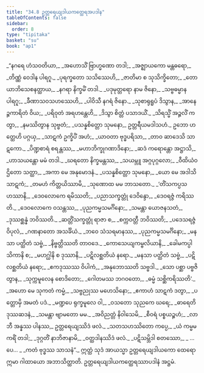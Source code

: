 ```yaml
---
title: "34.8 ဥတ္တရေယျဒါယကတ္ထေရအပဒါန"
tableOfContents: false
sidebar:
  order: 8
type: "tipitaka"
basket: "su"
book: "ap1"
---
```



<DynamicBreadcrumb />

<Division number="90" book="ap1" e="ch" v="20" p="313">

<Paragraph number="3818" type="verses" book="ap1">
_“နဂရေ ဟံသဝတိယာ,_  
_အဟောသိံ ဗြာဟ္မဏော တဒါ;_  
_အဇ္ဈာယကော မန္တဓရော,_  
_တိဏ္ဏံ ဝေဒါန ပါရဂူ._  

</Paragraph>

</Division>
<Division number="91" book="ap1" e="ch" v="20" p="313">

<Paragraph number="3819" type="verses" book="ap1">
_ပုရက္ခတော သသိဿေဟိ,_  
_ဇာတိမာ စ သုသိက္ခိတော;_  
_တောယာဘိသေစနတ္ထာယ,_  
_နဂရာ နိက္ခမိံ တဒါ._  

</Paragraph>

</Division>
<Division number="92" book="ap1" e="ch" v="20" p="313">

<Paragraph number="3820" type="verses" book="ap1">
_ပဒုမုတ္တရော နာမ ဇိနော,_  
_သဗ္ဗဓမ္မာန ပါရဂူ;_  
_ခီဏာသဝသဟဿေဟိ,_  
_ပါဝိသီ နဂရံ ဇိနော._  

</Paragraph>

</Division>
<Division number="93" book="ap1" e="ch" v="20" p="313">

<Paragraph number="3821" type="verses" book="ap1">
_သုစာရုရူပံ ဒိသွာန,_  
_အာနေဉ္ဇကာရိတံ ဝိယ;_  
_ပရိဝုတံ အရဟန္တေဟိ,_  
_ဒိသွာ စိတ္တံ ပသာဒယိံ._  

</Paragraph>

</Division>
<Division number="94" book="ap1" e="ch" v="20" p="313">

<Paragraph number="3822" type="verses" book="ap1">
_သိရသ္မိံ အဉ္ဇလိံ ကတွာ,_  
_နမဿိတွာန သုဗ္ဗတံ;_  
_ပသန္နစိတ္တော သုမနော,_  
ဥတ္တရီယမဒါသဟံ._  

</Paragraph>

</Division>
<Division number="95" book="ap1" e="ch" v="20" p="313">

<Paragraph number="3823" type="verses" book="ap1">
ဥဘော ဟတ္ထေဟိ ပဂ္ဂယှ,_  
_သာဋကံ ဥက္ခိပိံ အဟံ;_  
_ယာဝတာ ဗုဒ္ဓပရိသာ,_  
_တာဝ ဆာဒေသိ သာဋကော._  

</Paragraph>

</Division>
<Division number="96" book="ap1" e="ch" v="20" p="313">

<Paragraph number="3824" type="verses" book="ap1">
_ပိဏ္ဍစာရံ စရန္တဿ,_  
_မဟာဘိက္ခုဂဏာဒိနော;_  
_ဆဒံ ကရောန္တော အဋ္ဌာသိ,_  
_ဟာသယန္တော မမံ တဒါ._  

</Paragraph>

</Division>
<Division number="97" book="ap1" e="ch" v="20" p="313">

<Paragraph number="3825" type="verses" book="ap1">
_ဃရတော နိက္ခမန္တဿ,_  
_သယမ္ဘူ အဂ္ဂပုဂ္ဂလော;_  
_ဝီထိယံဝ ဌိတော သတ္ထာ,_  
_အကာ မေ အနုမောဒနံ._  

</Paragraph>

</Division>
<Division number="98" book="ap1" e="ch" v="20" p="313">

<Paragraph number="3826" type="verses" book="ap1">
_ပသန္နစိတ္တော သုမနော,_  
_ယော မေ အဒါသိ သာဋကံ;_  
_တမဟံ ကိတ္တယိဿာမိ,_  
_သုဏောထ မမ ဘာသတော._  

</Paragraph>

</Division>
<Division number="99" book="ap1" e="ch" v="20" p="313">

<Paragraph number="3827" type="verses" book="ap1">
_‘တိံသကပ္ပသဟဿာနိ,_  
_ဒေဝလောကေ ရမိဿတိ;_  
_ပညာသက္ခတ္တုံ ဒေဝိန္ဒော,_  
_ဒေဝရဇ္ဇံ ကရိဿတိ._  

</Paragraph>

</Division>
<Division number="100" book="ap1" e="ch" v="20" p="313">

<Paragraph number="3828" type="verses" book="ap1">
_ဒေဝလောကေ ဝသန္တဿ,_  
_ပုညကမ္မသမင်္ဂိနော;_  
_သမန္တာ ယောဇနသတံ,_  
_ဒုဿစ္ဆန္နံ ဘဝိဿတိ._  

</Paragraph>

</Division>
<Division number="101" book="ap1" e="ch" v="20" p="313">

<Paragraph number="3829" type="verses" book="ap1">
_ဆတ္တိံသက္ခတ္တုံ ရာဇာ စ,_  
_စက္ကဝတ္တီ ဘဝိဿတိ;_  
_ပဒေသရဇ္ဇံ ဝိပုလံ,_  
_ဂဏနာတော အသင်္ခိယံ._  

</Paragraph>

</Division>
<Division number="102" book="ap1" e="ch" v="20" p="313">

<Paragraph number="3830" type="verses" book="ap1">
_ဘဝေ သံသရမာနဿ,_  
_ပုညကမ္မသမင်္ဂိနော;_  
_မနသာ ပတ္ထိတံ သဗ္ဗံ,_  
_နိဗ္ဗတ္တိဿတိ တာဝဒေ._  

</Paragraph>

</Division>
<Division number="103" book="ap1" e="ch" v="20" p="314">

<Paragraph number="3831" type="verses" book="ap1">
_ကောသေယျကမ္ဗလိယာနိ,_  
_ခေါမကပ္ပါသိကာနိ စ;_  
_မဟဂ္ဃါနိ စ ဒုဿာနိ,_  
_ပဋိလစ္ဆတိယံ နရော._  

</Paragraph>

</Division>
<Division number="104" book="ap1" e="ch" v="20" p="314">

<Paragraph number="3832" type="verses" book="ap1">
_မနသာ ပတ္ထိတံ သဗ္ဗံ,_  
_ပဋိလစ္ဆတိယံ နရော;_  
_ဧကဒုဿဿ ဝိပါကံ,_  
_အနုဘောဿတိ သဗ္ဗဒါ._  

</Paragraph>

</Division>
<Division number="105" book="ap1" e="ch" v="20" p="314">

<Paragraph number="3833" type="verses" book="ap1">
_သော ပစ္ဆာ ပဗ္ဗဇိတွာန,_  
_သုက္ကမူလေန စောဒိတော;_  
_ဂေါတမဿ ဘဂဝတော,_  
_ဓမ္မံ သစ္ဆိကရိဿတိ’._  

</Paragraph>

</Division>
<Division number="106" book="ap1" e="ch" v="20" p="314">

<Paragraph number="3834" type="verses" book="ap1">
_အဟော မေ သုကတံ ကမ္မံ,_  
_သဗ္ဗညုဿ မဟေသိနော;_  
_ဧကာဟံ သာဋကံ ဒတွာ,_  
_ပတ္တောမှိ အမတံ ပဒံ._  

</Paragraph>

</Division>
<Division number="107" book="ap1" e="ch" v="20" p="314">

<Paragraph number="3835" type="verses" book="ap1">
_မဏ္ဍပေ ရုက္ခမူလေ ဝါ,_  
_ဝသတော သုညကေ ဃရေ;_  
_ဓာရေတိ ဒုဿဆဒနံ,_  
_သမန္တာ ဗျာမတော မမ._  

</Paragraph>

</Division>
<Division number="108" book="ap1" e="ch" v="20" p="314">

<Paragraph number="3836" type="verses" book="ap1">
_အဝိညတ္တံ နိဝါသေမိ,_  
_စီဝရံ ပစ္စယဉ္စဟံ;_  
_လာဘီ အန္နဿ ပါနဿ,_  
ဥတ္တရေယျဿိဒံ ဖလံ._  

</Paragraph>

</Division>
<Division number="109" book="ap1" e="ch" v="20" p="314">

<Paragraph number="3837" type="verses" book="ap1">
_သတသဟဿိတော ကပ္ပေ,_  
_ယံ ကမ္မမကရိံ တဒါ;_  
_ဒုဂ္ဂတိံ နာဘိဇာနာမိ,_  
_ဝတ္ထဒါနဿိဒံ ဖလံ._  

</Paragraph>

</Division>
<Division number="110" book="ap1" e="ch" v="20" p="314">

<Paragraph number="3838" type="verses" book="ap1">
_ပဋိသမ္ဘိဒါ စတဿော,_  
_ …ပေ… _  
_ကတံ ဗုဒ္ဓဿ သာသနံ”._  

</Paragraph>

<Paragraph number="3839" book="ap1">
ဣတ္ထံ သုဒံ အာယသ္မာ ဥတ္တရေယျဒါယကော ထေရော ဣမာ ဂါထာယော အဘာသိတ္ထာတိ.

</Paragraph>
</Division>

<Paragraph number="3840" type="center" book="ap1">
ဥတ္တရေယျဒါယကတ္ထေရဿာပဒါနံ အဋ္ဌမံ.
</Paragraph>